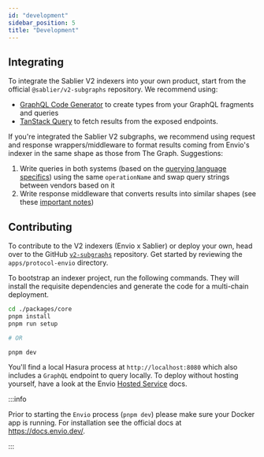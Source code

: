 ```yaml
---
id: "development"
sidebar_position: 5
title: "Development"
---
```



## Integrating

To integrate the Sablier V2 indexers into your own product, start from the official `@sablier/v2-subgraphs` repository.
We recommend using:

- [GraphQL Code Generator](https://the-guild.dev/graphql/codegen/docs/getting-started) to create types from your GraphQL
  fragments and queries
- [TanStack Query](https://tanstack.com/query) to fetch results from the exposed endpoints.

If you're integrated the Sablier V2 subgraphs, we recommend using request and response wrappers/middleware to format
results coming from Envio's indexer in the same shape as those from The Graph. Suggestions:

1. Write queries in both systems (based on the [querying language specifics](differences#querying-language)) using the
   same `operationName` and swap query strings between vendors based on it
2. Write response middleware that converts results into similar shapes (see these [important notes](differences))

<LinkPreview
  href="https://github.com/sablier-labs/v2-subgraphs"
  icon="github"
  subtitle="GitHub"
  title="Github - sablier-labs/v2-subgraphs: Sablier V2 Indexers"
/>

## Contributing

To contribute to the V2 indexers (Envio x Sablier) or deploy your own, head over to the GitHub
[`v2-subgraphs`](https://github.com/sablier-labs/v2-subgraphs) repository. Get started by reviewing the
`apps/protocol-envio` directory.

To bootstrap an indexer project, run the following commands. They will install the requisite dependencies and generate
the code for a multi-chain deployment.

```bash
cd ./packages/core
pnpm install
pnpm run setup

# OR

pnpm dev
```

You'll find a local Hasura process at `http://localhost:8080` which also includes a `GraphQL` endpoint to query locally.
To deploy without hosting yourself, have a look at the Envio
[Hosted Service](https://docs.envio.dev/docs/hosted-service) docs.

:::info

Prior to starting the `Envio` process (`pnpm dev`) please make sure your Docker app is running. For installation see the
official docs at https://docs.envio.dev/.

:::

